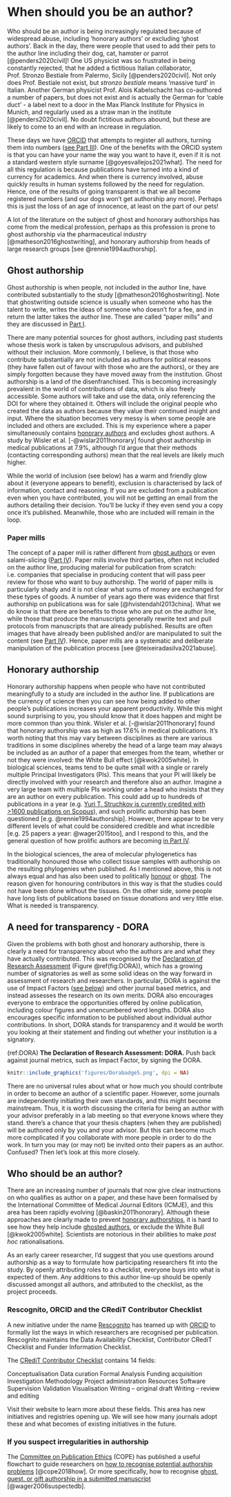 # When should you be an author? {#authors}

Who should be an author is being increasingly regulated because of widespread abuse, including ‘honorary authors’ or excluding ‘ghost authors’. Back in the day, there were people that used to add their pets to the author line including their dog, cat, hamster or parrot [@penders2020civil]! One US physicist was so frustrated in being constantly rejected, that he added a fictitious Italian collaborator, Prof. Stronzo Bestiale from Palermo, Sicily [@penders2020civil]. Not only does Prof. Bestiale not exist, but _stronzo bestiale_ means 'massive turd' in Italian. Another German physicist Prof. Alois Kabelschacht has co-authored a number of papers, but does not exist and is actually the German for 'cable duct' - a label next to a door in the Max Planck Institute for Physics in Munich, and regularly used as a straw man in the institute [@penders2020civil]. No doubt fictitious authors abound, but these are likely to come to an end with an increase in regulation.

These days we have [ORCID](#orcid) that attempts to register all authors, turning them into numbers ([see Part III](#orcid)). One of the benefits with the ORCID system is that you can have your name the way you want to have it, even if it is not a standard western style surname [@goyesvallejos2021what]. The need for all this regulation is because publications have turned into a kind of currency for academics. And when there is currency involved, abuse quickly results in human systems followed by the need for regulation. Hence, one of the results of going transparent is that we all become registered numbers (and our dogs won't get authorship any more). Perhaps this is just the loss of an age of innocence, at least on the part of our pets!

A lot of the literature on the subject of ghost and honorary authorships has come from the medical profession, perhaps as this profession is prone to ghost authorship via the pharmaceutical industry [@matheson2016ghostwriting], and honorary authorship from heads of large research groups [see @rennie1994authorship].

## Ghost authorship {#ghost}
Ghost authorship is when people, not included in the author line, have contributed substantially to the study [@matheson2016ghostwriting]. Note that ghostwriting outside science is usually when someone who has the talent to write, writes the ideas of someone who doesn’t for a fee, and in return the latter takes the author line. These are called "paper mills" and they are discussed in [Part I](#papermills).

There are many potential sources for ghost authors, including past students whose thesis work is taken by unscrupulous advisors, and published without their inclusion. More commonly, I believe, is that those who contribute substantially are not included as authors for political reasons (they have fallen out of favour with those who are the authors), or they are simply forgotten because they have moved away from the institution. Ghost authorship is a land of the disenfranchised. This is becoming increasingly prevalent in the world of contributions of data, which is also freely accessible. Some authors will take and use the data, only referencing the DOI for where they obtained it. Others will include the original people who created the data as authors because they value their continued insight and input. Where the situation becomes very messy is when some people are included and others are excluded. This is my experience where a paper simultaneously contains [honorary authors](#honorary) and excludes ghost authors. A study by Wisler et al. [-@wislar2011honorary] found ghost authorship in medical publications at 7.9%, although I’d argue that their methods (contacting corresponding authors) mean that the real levels are likely much higher.

While the world of inclusion (see below) has a warm and friendly glow about it (everyone appears to benefit), exclusion is characterised by lack of information, contact and reasoning. If you are excluded from a publication even when you have contributed, you will not be getting an email from the authors detailing their decision. You’ll be lucky if they even send you a copy once it’s published. Meanwhile, those who are included will remain in the loop.

### Paper mills {#papermills}
The concept of a paper mill is rather different from [ghost authors](#ghost) or even salami-slicing ([Part IV](#salami)). Paper mills involve third parties, often not included on the author line, producing material for publication from scratch: i.e. companies that specialise in producing content that will pass peer review for those who want to buy authorship. The world of paper mills is particularly shady and it is not clear what sums of money are exchanged for these types of goods. A number of years ago there was evidence that first authorship on publications was for sale [@hvistendahl2013china]. What we do know is that there are benefits to those who are put on the author line, while those that produce the manuscripts generally rewrite text and pull protocols from manuscripts that are already published. Results are often images that have already been published and/or are manipulated to suit the content (see [Part IV](#fabrication)). Hence, paper mills are a systematic and deliberate manipulation of the publication process [see @teixeiradasilva2021abuse]. 


## Honorary authorship {#honorary}
Honorary authorship happens when people who have not contributed meaningfully to a study are included in the author line. If publications are the currency of science then you can see how being added to other people's publications increases your apparent productivity. While this might sound surprising to you, you should know that it does happen and might be more common than you think. Wisler et al. [-@wislar2011honorary] found that honorary authorship was as high as 17.6% in medical publications. It’s worth noting that this may vary between disciplines as there are various traditions in some disciplines whereby the head of a large team may always be included as an author of a paper that emerges from the team, whether or not they were involved: the White Bull effect [@kwok2005white]. In biological sciences, teams tend to be quite small with a single or rarely multiple Principal Investigators (PIs). This means that your PI will likely be directly involved with your research and therefore also an author. Imagine a very large team with multiple PIs working under a head who insists that they are an author on every publication. This could add up to hundreds of publications in a year (e.g. [Yuri T. Struchkov is currently credited with >1600 publications on Scopus](https://www-scopus-com.ez.sun.ac.za/authid/detail.uri?authorId=35427689100)), and such prolific authorship has been questioned [e.g. @rennie1994authorship]. However, there appear to be very different levels of what could be considered credible and what incredible [e.g. 25 papers a year: @wager2015too], and I respond to this, and the general question of how prolific authors are becoming [in Part IV](#publishmore).

In the biological sciences, the area of molecular phylogenetics has traditionally honoured those who collect tissue samples with authorship on the resulting phylogenies when published. As I mentioned above, this is not always equal and has also been used to politically [honour](#honorary) or [ghost](#ghost). The reason given for honouring contributors in this way is that the studies could not have been done without the tissues. On the other side, some people have long lists of publications based on tissue donations and very little else. What is needed is transparency.

## A need for transparency - DORA {#DORA}
Given the problems with both ghost and honorary authorship, there is clearly a need for transparency about who the authors are and what they have actually contributed. This was recognised by the [Declaration of Research Assessment](DORA: https://sfdora.org/) (Figure \@ref(fig:DORA)), which has a growing number of signatories as well as some solid ideas on the way forward in assessment of research and researchers. In particular, DORA is against the use of Impact Factors ([see below](#impactfactors)) and other journal based metrics, and instead assesses the research on its own merits. DORA also encourages everyone to embrace the opportunities offered by online publication, including colour figures and unencumbered word lengths. DORA also encourages specific information to be published about individual author contributions. In short, DORA stands for transparency and it would be worth you looking at their statement and finding out whether your institution is a signatory.

(ref:DORA) **The Declaration of Research Assessment: DORA.** Push back against journal metrics, such as Impact Factor, by signing the DORA.

```{r DORA, echo=FALSE, out.width = '50%',  fig.cap="(ref:DORA)", fig.align='left', echo=FALSE, include=identical(knitr:::pandoc_to(), 'html'), fig.link='https://sfdora.org/read/'}
knitr::include_graphics('figures/Dorabadge5.png', dpi = NA)
```

There are no universal rules about what or how much you should contribute in order to become an author of a scientific paper. However, some journals are independently initiating their own standards, and this might become mainstream. Thus, it is worth discussing the criteria for being an author with your advisor preferably in a lab meeting so that everyone knows where they stand. there's a chance that your thesis chapters (when they are published) will be authored only by you and your advisor. But this can become much more complicated if you collaborate with more people in order to do the work. In turn you may (or may not) be invited onto their papers as an author. Confused? Then let’s look at this more closely.

## Who should be an author?
There are an increasing number of journals that now give clear instructions on who qualifies as author on a paper, and these have been formalised by the International Committee of Medical Journal Editors (ICMJE), and this area has been rapidly evolving [@baskin2011honorary]. Although these approaches are clearly made to prevent [honorary authorships](#honorary), it is hard to see how they help include [ghosted authors](#ghost), or exclude the White Bull [@kwok2005white]. Scientists are notorious in their abilities to make _post hoc_ rationalisations. 

As an early career researcher, I'd suggest that you use questions around authorship as a way to formulate how participating researchers fit into the study. By openly attributing roles to a checklist, everyone buys into what is expected of them. Any additions to this author line-up should be openly discussed amongst all authors, and attributed to the checklist, as the project proceeds. 


### Rescognito, ORCID and the CRediT Contributor Checklist {#rescognito}
A new initiative under the name [Rescognito](https://rescognito.com/) has teamed up with [ORCID](#ORCID) to formally list the ways in which researchers are recognised per publication. Rescognito maintains the Data Availability Checklist, Contributor CRediT Checklist and Funder Information Checklist. 

The [CRediT Contributor Checklist](http://credit.niso.org/) contains 14 fields:

Conceptualisation       Data curation       Formal Analysis       Funding acquisition       Investigation       Methodology       Project administration        Resources       Software          Supervision       Validation        Visualisation       Writing – original draft          Writing – review and editing

Visit their website to learn more about these fields. This area has new initiatives and registries opening up. We will see how many journals adopt these and what becomes of existing initiatives in the future.

### If you suspect irregularities in authorship

The [Committee on Publication Ethics](https://publicationethics.org/) (COPE) has published a useful flowchart to guide researchers on [how to recognise potential authorship problems](https://publicationethics.org/resources/flowcharts/how-recognise-potential-authorship-problems) [@cope2018how]. Or more specifically, how to recognise [ghost, guest, or gift authorship in a submitted manuscript](https://publicationethics.org/resources/flowcharts-new/changes-authorship) [@wager2006suspectedb].
